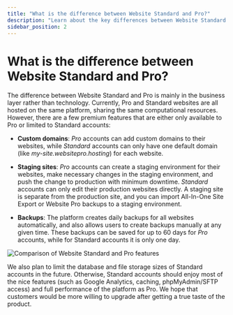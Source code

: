 ```yaml
---
title: "What is the difference between Website Standard and Pro?"
description: "Learn about the key differences between Website Standard and Pro plans including custom domains, staging sites, and backup retention."
sidebar_position: 2
---
```


# What is the difference between Website Standard and Pro?

The difference between Website Standard and Pro is mainly in the business layer rather than technology. Currently, Pro and Standard websites are all hosted on the same platform, sharing the same computational resources. However, there are a few premium features that are either only available to Pro or limited to Standard accounts:

- **Custom domains**: *Pro* accounts can add custom domains to their websites, while *Standard* accounts can only have one default domain (like *my-site.websitepro.hosting*) for each website.

- **Staging sites**: *Pro* accounts can create a staging environment for their websites, make necessary changes in the staging environment, and push the change to production with minimum downtime. *Standard* accounts can only edit their production websites directly. A staging site is separate from the production site, and you can import All-In-One Site Export or Website Pro backups to a staging environment.

- **Backups**: The platform creates daily backups for all websites automatically, and also allows users to create backups manually at any given time. These backups can be saved for up to 60 days for *Pro* accounts, while for Standard accounts it is only one day.

![Comparison of Website Standard and Pro features](/img/website-standard-pro/website-standard-pro-comparison.jpg)

We also plan to limit the database and file storage sizes of Standard accounts in the future. Otherwise, Standard accounts should enjoy most of the nice features (such as Google Analytics, caching, phpMyAdmin/SFTP access) and full performance of the platform as Pro. We hope that customers would be more willing to upgrade after getting a true taste of the product.